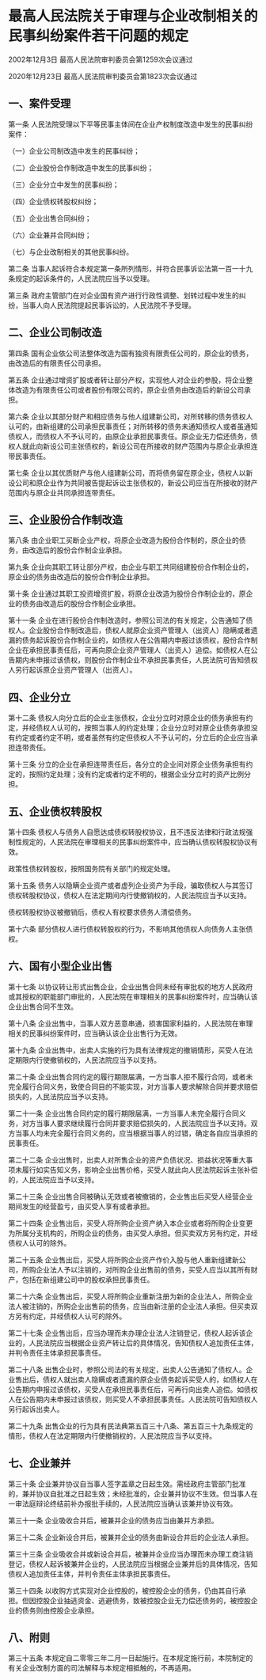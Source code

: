 # 最高人民法院关于审理与企业改制相关的民事纠纷案件若干问题的规定

2002年12月3日 最高人民法院审判委员会第1259次会议通过

2020年12月23日 最高人民法院审判委员会第1823次会议通过

  

## 一、案件受理

第一条 人民法院受理以下平等民事主体间在企业产权制度改造中发生的民事纠纷案件：

（一）企业公司制改造中发生的民事纠纷；

（二）企业股份合作制改造中发生的民事纠纷；

（三）企业分立中发生的民事纠纷；

（四）企业债权转股权纠纷；

（五）企业出售合同纠纷；

（六）企业兼并合同纠纷；

（七）与企业改制相关的其他民事纠纷。

第二条 当事人起诉符合本规定第一条所列情形，并符合民事诉讼法第一百一十九条规定的起诉条件的，人民法院应当予以受理。

第三条 政府主管部门在对企业国有资产进行行政性调整、划转过程中发生的纠纷，当事人向人民法院提起民事诉讼的，人民法院不予受理。

## 二、企业公司制改造

第四条 国有企业依公司法整体改造为国有独资有限责任公司的，原企业的债务，由改造后的有限责任公司承担。

第五条 企业通过增资扩股或者转让部分产权，实现他人对企业的参股，将企业整体改造为有限责任公司或者股份有限公司的，原企业债务由改造后的新设公司承担。

第六条 企业以其部分财产和相应债务与他人组建新公司，对所转移的债务债权人认可的，由新组建的公司承担民事责任；对所转移的债务未通知债权人或者虽通知债权人，而债权人不予认可的，由原企业承担民事责任。原企业无力偿还债务，债权人就此向新设公司主张债权的，新设公司在所接收的财产范围内与原企业承担连带民事责任。

第七条 企业以其优质财产与他人组建新公司，而将债务留在原企业，债权人以新设公司和原企业作为共同被告提起诉讼主张债权的，新设公司应当在所接收的财产范围内与原企业共同承担连带责任。

## 三、企业股份合作制改造

第八条 由企业职工买断企业产权，将原企业改造为股份合作制的，原企业的债务，由改造后的股份合作制企业承担。

第九条 企业向其职工转让部分产权，由企业与职工共同组建股份合作制企业的，原企业的债务由改造后的股份合作制企业承担。

第十条 企业通过其职工投资增资扩股，将原企业改造为股份合作制企业的，原企业的债务由改造后的股份合作制企业承担。

第十一条 企业在进行股份合作制改造时，参照公司法的有关规定，公告通知了债权人。企业股份合作制改造后，债权人就原企业资产管理人（出资人）隐瞒或者遗漏的债务起诉股份合作制企业的，如债权人在公告期内申报过该债权，股份合作制企业在承担民事责任后，可再向原企业资产管理人（出资人）追偿。如债权人在公告期内未申报过该债权，则股份合作制企业不承担民事责任，人民法院可告知债权人另行起诉原企业资产管理人（出资人）。

## 四、企业分立

第十二条 债权人向分立后的企业主张债权，企业分立时对原企业的债务承担有约定，并经债权人认可的，按照当事人的约定处理；企业分立时对原企业债务承担没有约定或者约定不明，或者虽然有约定但债权人不予认可的，分立后的企业应当承担连带责任。

第十三条 分立的企业在承担连带责任后，各分立的企业间对原企业债务承担有约定的，按照约定处理；没有约定或者约定不明的，根据企业分立时的资产比例分担。

## 五、企业债权转股权

第十四条 债权人与债务人自愿达成债权转股权协议，且不违反法律和行政法规强制性规定的，人民法院在审理相关的民事纠纷案件中，应当确认债权转股权协议有效。

政策性债权转股权，按照国务院有关部门的规定处理。

第十五条 债务人以隐瞒企业资产或者虚列企业资产为手段，骗取债权人与其签订债权转股权协议，债权人在法定期间内行使撤销权的，人民法院应当予以支持。

债权转股权协议被撤销后，债权人有权要求债务人清偿债务。

第十六条 部分债权人进行债权转股权的行为，不影响其他债权人向债务人主张债权。

## 六、国有小型企业出售

第十七条 以协议转让形式出售企业，企业出售合同未经有审批权的地方人民政府或其授权的职能部门审批的，人民法院在审理相关的民事纠纷案件时，应当确认该企业出售合同不生效。

第十八条 企业出售中，当事人双方恶意串通，损害国家利益的，人民法院在审理相关的民事纠纷案件时，应当确认该企业出售行为无效。

第十九条 企业出售中，出卖人实施的行为具有法律规定的撤销情形，买受人在法定期限内行使撤销权的，人民法院应当予以支持。

第二十条 企业出售合同约定的履行期限届满，一方当事人拒不履行合同，或者未完全履行合同义务，致使合同目的不能实现，对方当事人要求解除合同并要求赔偿损失的，人民法院应当予以支持。

第二十一条 企业出售合同约定的履行期限届满，一方当事人未完全履行合同义务，对方当事人要求继续履行合同并要求赔偿损失的，人民法院应当予以支持。双方当事人均未完全履行合同义务的，应当根据当事人的过错，确定各自应当承担的民事责任。

第二十二条 企业出售时，出卖人对所售企业的资产负债状况、损益状况等重大事项未履行如实告知义务，影响企业出售价格，买受人就此向人民法院起诉主张补偿的，人民法院应当予以支持。

第二十三条 企业出售合同被确认无效或者被撤销的，企业售出后买受人经营企业期间发生的经营盈亏，由买受人享有或者承担。

第二十四条 企业售出后，买受人将所购企业资产纳入本企业或者将所购企业变更为所属分支机构的，所购企业的债务，由买受人承担。但买卖双方另有约定，并经债权人认可的除外。

第二十五条 企业售出后，买受人将所购企业资产作价入股与他人重新组建新公司，所购企业法人予以注销的，对所购企业出售前的债务，买受人应当以其所有财产，包括在新组建公司中的股权承担民事责任。

第二十六条 企业售出后，买受人将所购企业重新注册为新的企业法人，所购企业法人被注销的，所购企业出售前的债务，应当由新注册的企业法人承担。但买卖双方另有约定，并经债权人认可的除外。

第二十七条 企业售出后，应当办理而未办理企业法人注销登记，债权人起诉该企业的，人民法院应当根据企业资产转让后的具体情况，告知债权人追加责任主体，并判令责任主体承担民事责任。

第二十八条 出售企业时，参照公司法的有关规定，出卖人公告通知了债权人。企业售出后，债权人就出卖人隐瞒或者遗漏的原企业债务起诉买受人的，如债权人在公告期内申报过该债权，买受人在承担民事责任后，可再行向出卖人追偿。如债权人在公告期内未申报过该债权，则买受人不承担民事责任。人民法院可告知债权人另行起诉出卖人。

第二十九条 出售企业的行为具有民法典第五百三十八条、第五百三十九条规定的情形，债权人在法定期限内行使撤销权的，人民法院应当予以支持。

## 七、企业兼并

第三十条 企业兼并协议自当事人签字盖章之日起生效。需经政府主管部门批准的，兼并协议自批准之日起生效；未经批准的，企业兼并协议不生效。但当事人在一审法庭辩论终结前补办报批手续的，人民法院应当确认该兼并协议有效。

第三十一条 企业吸收合并后，被兼并企业的债务应当由兼并方承担。

第三十二条 企业新设合并后，被兼并企业的债务由新设合并后的企业法人承担。

第三十三条 企业吸收合并或新设合并后，被兼并企业应当办理而未办理工商注销登记，债权人起诉被兼并企业的，人民法院应当根据企业兼并后的具体情况，告知债权人追加责任主体，并判令责任主体承担民事责任。

第三十四条 以收购方式实现对企业控股的，被控股企业的债务，仍由其自行承担。但因控股企业抽逃资金、逃避债务，致被控股企业无力偿还债务的，被控股企业的债务则由控股企业承担。

## 八、附则

第三十五条 本规定自二零零三年二月一日起施行。在本规定施行前，本院制定的有关企业改制方面的司法解释与本规定相抵触的，不再适用。